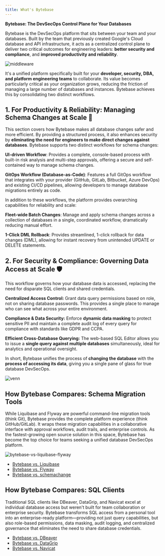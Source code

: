 ```yaml
---
title: What's Bytebase
---
```


**Bytebase: The DevSecOps Control Plane for Your Databases**

Bytebase is the DevSecOps platform that sits between your team and your databases. Built by the team that previously created Google's Cloud database and API infrastructure, it acts as a centralized control plane to deliver two critical outcomes for engineering leaders: **better security and compliance**, and **improved productivity and reliability**.

![middleware](/content/docs/what-is-bytebase/middleware.webp)

It's a unified platform specifically built for your **developer, security, DBA, and platform engineering teams** to collaborate. Its value becomes particularly critical as your organization grows, reducing the friction of managing a large number of databases and instances. Bytebase achieves this by consolidating two distinct workflows.

## 1. For Productivity & Reliability: Managing Schema Changes at Scale 🚀

This section covers how Bytebase makes all database changes safer and more efficient. By providing a structured process, it also enhances security by **eliminating the need for engineers to make direct changes against databases**. Bytebase supports two distinct workflows for schema changes:

**UI-driven Workflow**: Provides a complete, console-based process with built-in risk analysis and multi-step approvals, offering a secure and self-contained way to manage schema changes.

**GitOps Workflow (Database-as-Code)**: Features a full GitOps workflow that integrates with your provider (GitHub, GitLab, Bitbucket, Azure DevOps) and existing CI/CD pipelines, allowing developers to manage database migrations entirely as code.

In addition to these workflows, the platform provides overarching capabilities for reliability and scale:

**Fleet-wide Batch Changes**: Manage and apply schema changes across a collection of databases in a single, coordinated workflow, dramatically reducing manual effort.

**1-Click DML Rollback**: Provides streamlined, 1-click rollback for data changes (DML), allowing for instant recovery from unintended UPDATE or DELETE statements.

## 2. For Security & Compliance: Governing Data Access at Scale 🛡️

This workflow governs how your database data is accessed, replacing the need for disparate SQL clients and shared credentials.

**Centralized Access Control:** Grant data query permissions based on role, not on sharing database passwords. This provides a single place to manage who can see what across your entire environment.

**Compliance & Data Security:** Enforce **dynamic data masking** to protect sensitive PII and maintain a complete audit log of every query for compliance with standards like GDPR and CCPA.

**Efficient Cross-Database Querying:** The web-based SQL Editor allows you to issue a **single query against multiple databases** simultaneously, ideal for analytics and operational oversight.

In short, Bytebase unifies the process of **changing the database** with the **process of accessing its data**, giving you a single pane of glass for true database DevSecOps.

![venn](/content/docs/what-is-bytebase/venn.webp)

## How Bytebase Compares: Schema Migration Tools

While Liquibase and Flyway are powerful command-line migration tools (think Git), Bytebase provides the complete platform experience (think GitHub/GitLab). It wraps these migration capabilities in a collaborative interface with approval workflows, audit trails, and enterprise controls. As the fastest-growing open source solution in this space, Bytebase has become the top choice for teams seeking a unified database DevSecOps platform.

![bytebase-vs-liquibase-flyway](/content/docs/what-is-bytebase/bytebase-vs-liquibase-flyway-schemachange.webp)

- [Bytebase vs. Liquibase](https://www.bytebase.com/blog/bytebase-vs-liquibase/)
- [Bytebase vs. Flyway](https://www.bytebase.com/blog/bytebase-vs-flyway/)
- [Bytebase vs. schemachange](https://www.bytebase.com/blog/snowflake-schema-change/)

## How Bytebase Compares: SQL Clients

Traditional SQL clients like DBeaver, DataGrip, and Navicat excel at individual database access but weren't built for team collaboration or enterprise security. Bytebase transforms SQL access from a personal tool into an enterprise-ready platform—providing not just query capabilities, but also role-based permissions, data masking, audit logging, and centralized governance that eliminates the need to share database credentials.

- [Bytebase vs. DBeaver](https://www.bytebase.com/blog/bytebase-vs-dbeaver/)
- [Bytebase vs. DataGrip](https://www.bytebase.com/blog/bytebase-vs-datagrip/)
- [Bytebase vs. Navicat](https://www.bytebase.com/blog/stop-using-navicat/)
